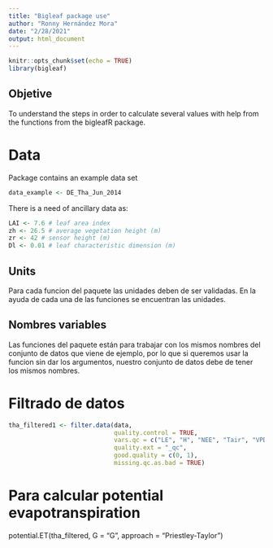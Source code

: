 ```yaml
---
title: "Bigleaf package use"
author: "Ronny Hernández Mora"
date: "2/28/2021"
output: html_document
---
```


```r
knitr::opts_chunk$set(echo = TRUE)
library(bigleaf)
```

## Objetive

To understand the steps in order to calculate several values with help from the
functions from the bigleafR package.

# Data

Package contains an example data set
```r
data_example <- DE_Tha_Jun_2014
```

There is a need of ancillary data as:

```r
LAI <- 7.6 # leaf area index
zh <- 26.5 # average vegetation height (m)
zr <- 42 # sensor height (m)
Dl <- 0.01 # leaf characteristic dimension (m)
```


## Units

Para cada funcion del paquete las unidades deben de ser validadas. En la ayuda
de cada una de las funciones se encuentran las unidades.

## Nombres variables

Las funciones del paquete están para trabajar con los mismos nombres del 
conjunto de datos que viene de ejemplo, por lo que si queremos usar la funcion
sin dar los argumentos, nuestro conjunto  de datos debe de tener los mismos
nombres.

# Filtrado de datos

```r
tha_filtered1 <- filter.data(data, 
                             quality.control = TRUE,
                             vars.qc = c("LE", "H", "NEE", "Tair", "VPD", "wind"),
                             quality.ext = "_qc", 
                             good.quality = c(0, 1), 
                             missing.qc.as.bad = TRUE)
```


# Para calcular potential evapotranspiration

potential.ET(tha_filtered, G = "G", approach = "Priestley-Taylor")









